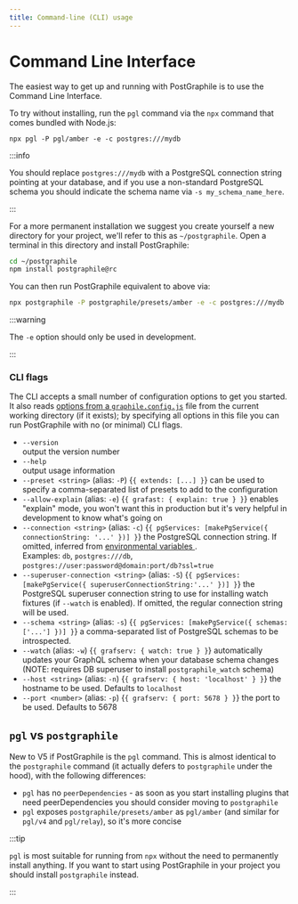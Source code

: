 ```yaml
---
title: Command-line (CLI) usage
---
```


# Command Line Interface

The easiest way to get up and running with PostGraphile is to use the Command
Line Interface.

To try without installing, run the `pgl` command via the `npx` command that
comes bundled with Node.js:

```shell
npx pgl -P pgl/amber -e -c postgres:///mydb
```

:::info

You should replace `postgres:///mydb` with a PostgreSQL connection string
pointing at your database, and if you use a non-standard PostgreSQL schema you
should indicate the schema name via `-s my_schema_name_here`.

:::

For a more permanent installation we suggest you create yourself a new
directory for your project, we'll refer to this as `~/postgraphile`. Open a
terminal in this directory and install PostGraphile:

```bash npm2yarn
cd ~/postgraphile
npm install postgraphile@rc
```

You can then run PostGraphile equivalent to above via:

```bash npm2yarn
npx postgraphile -P postgraphile/presets/amber -e -c postgres:///mydb
```

:::warning

The `-e` option should only be used in development.

:::

### CLI flags

The CLI accepts a small number of configuration options to get you started. It
also reads [options from a `graphile.config.js`](./config.mdx) file from the
current working directory (if it exists); by specifying all options in this file
you can run PostGraphile with no (or minimal) CLI flags.

- `--version`  
  output the version number
- `--help`  
  output usage information
- `--preset <string>` (alias: `-P`)
  <equivalent>{`{ extends: [...] }`}</equivalent>
  can be used to specify a comma-separated list of presets to add to the
  configuration
- `--allow-explain` (alias: `-e`)
  <equivalent>{`{ grafast: { explain: true } }`}</equivalent>
  enables "explain" mode, you won't want this in production but it's very
  helpful in development to know what's going on
- `--connection <string>` (alias: `-c`)
  <equivalent>{`{ pgServices: [makePgService({ connectionString: '...' })] }`}</equivalent>
  the PostgreSQL connection string. If omitted, inferred from
  <a href="https://www.postgresql.org/docs/current/static/libpq-envars.html">
    environmental variables
  </a>
  .<br />
  Examples: <code>db</code>, <code>postgres:///db</code>,
  <code>postgres://user:password@domain:port/db?ssl=true</code>
- `--superuser-connection <string>` (alias: `-S`)
  <equivalent>{`{ pgServices: [makePgService({ superuserConnectionString:'...' })] }`}</equivalent>
  the PostgreSQL superuser connection string to use for installing watch
  fixtures (if <code>--watch</code> is enabled). If omitted, the regular
  connection string will be used.
- `--schema <string>` (alias: `-s`)
  <equivalent>{`{ pgServices: [makePgService({ schemas: ['...'] })] }`}</equivalent>
  a comma-separated list of PostgreSQL schemas to be introspected.
- `--watch` (alias: `-w`)
  <equivalent>{`{ grafserv: { watch: true } }`}</equivalent>
  automatically updates your GraphQL schema when your database schema changes
  (NOTE: requires DB superuser to install <code>postgraphile_watch</code>
  schema)
- `--host <string>` (alias: `-n`)
  <equivalent>{`{ grafserv: { host: 'localhost' } }`}</equivalent>
  the hostname to be used. Defaults to <code>localhost</code>
- `--port <number>` (alias: `-p`)
  <equivalent>{`{ grafserv: { port: 5678 } }`}</equivalent>
  the port to be used. Defaults to 5678

## `pgl` vs `postgraphile`

New to V5 if PostGraphile is the `pgl` command. This is almost identical to the
`postgraphile` command (it actually defers to `postgraphile` under the hood),
with the following differences:

- `pgl` has no `peerDependencies` - as soon as you start installing plugins that need peerDependencies you should consider moving to `postgraphile`
- `pgl` exposes `postgraphile/presets/amber` as `pgl/amber` (and similar for `pgl/v4` and `pgl/relay`), so it's more concise

:::tip

`pgl` is most suitable for running from `npx` without the need to permanently
install anything. If you want to start using PostGraphile in your project you
should install `postgraphile` instead.

:::
